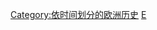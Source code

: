 {{Commonscat|History of Europe by period}}

[[Category:依时间划分的欧洲历史|Category:依时间划分的欧洲历史]]
[[Category:各大洲各時期歷史|E]]